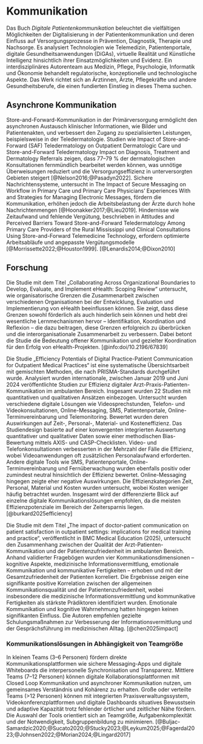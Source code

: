 # Kommunikation

Das Buch *Digitale Patientenkommunikation* beleuchtet die vielfältigen Möglichkeiten der Digitalisierung in der Patientenkommunikation und deren Einfluss auf Versorgungsprozesse in Prävention, Diagnostik, Therapie und Nachsorge. Es analysiert Technologien wie Telemedizin, Patientenportale, digitale Gesundheitsanwendungen (DiGAs), virtuelle Realität und Künstliche Intelligenz hinsichtlich ihrer Einsatzmöglichkeiten und Evidenz. Ein interdisziplinäres Autorenteam aus Medizin, Pflege, Psychologie, Informatik und Ökonomie behandelt regulatorische, konzeptionelle und technologische Aspekte. Das Werk richtet sich an Ärztinnen, Ärzte, Pflegekräfte und andere Gesundheitsberufe, die einen fundierten Einstieg in dieses Thema suchen.

## Asynchrone Kommunikation

Store-and-Forward-Kommunikation in der Primärversorgung ermöglicht den asynchronen Austausch klinischer Informationen, wie Bilder und Patientenakten, und verbessert den Zugang zu spezialisierten Leistungen, beispielsweise in der Teledermatologie. Studien wie Impact of Store-and-Forward (SAF) Teledermatology on Outpatient Dermatologic Care und Store-and-Forward Teledermatology Impact on Diagnosis, Treatment and Dermatology Referrals zeigen, dass 77–79 % der dermatologischen Konsultationen fernmündlich bearbeitet werden können, was unnötige Überweisungen reduziert und die Versorgungseffizienz in unterversorgten Gebieten steigert [@Nelson2016;@Pasadyn2022]. Sichere Nachrichtensysteme, untersucht in The Impact of Secure Messaging on Workflow in Primary Care und Primary Care Physicians’ Experiences With and Strategies for Managing Electronic Messages, fördern die Kommunikation, erhöhen jedoch die Arbeitsbelastung der Ärzte durch hohe Nachrichtenmengen [@Hoonakker2017;@Lieu2019]. Hindernisse wie Zeitaufwand und fehlende Vergütung, beschrieben in Attitudes and Perceived Barriers Toward Store-and-Forward Teledermatology Among Primary Care Providers of the Rural Mississippi und Clinical Consultations Using Store-and-Forward Telemedicine Technology, erfordern optimierte Arbeitsabläufe und angepasste Vergütungsmodelle [@Morrissette2022;@Houston1999]. [@Lenardis2014;@Dixon2010]

## Forschung

Die Studie mit dem Titel „Collaborating Across Organizational Boundaries to Develop, Evaluate, and Implement eHealth: Scoping Review“ untersucht, wie organisatorische Grenzen die Zusammenarbeit zwischen verschiedenen Organisationen bei der Entwicklung, Evaluation und Implementierung von eHealth beeinflussen können. Sie zeigt, dass diese Grenzen sowohl förderlich als auch hinderlich sein können und hebt drei wesentliche Lernmechanismen hervor – Identifikation, Koordination und Reflexion – die dazu beitragen, diese Grenzen erfolgreich zu überbrücken und die interorganisationale Zusammenarbeit zu verbessern. Dabei betont die Studie die Bedeutung offener Kommunikation und gezielter Koordination für den Erfolg von eHealth-Projekten. [@info:doi/10.2196/67839]

Die Studie „Efficiency Potentials of Digital Practice-Patient Communication for Outpatient Medical Practices“ ist eine systematische Übersichtsarbeit mit gemischten Methoden, die nach PRISMA-Standards durchgeführt wurde. Analysiert wurden internationale, zwischen Januar 2019 und Juni 2024 veröffentlichte Studien zur Effizienz digitaler Arzt-Praxis-Patienten-Kommunikation im ambulanten Bereich. Insgesamt wurden 22 Studien mit quantitativen und qualitativen Ansätzen einbezogen. Untersucht wurden verschiedene digitale Lösungen wie Videosprechstunden, Telefon- und Videokonsultationen, Online-Messaging, SMS, Patientenportale, Online-Terminvereinbarung und Telemonitoring. Bewertet wurden deren Auswirkungen auf Zeit-, Personal-, Material- und Kosteneffizienz. Das Studiendesign basierte auf einer konvergenten integrierten Auswertung quantitativer und qualitativer Daten sowie einer methodischen Bias-Bewertung mittels AXIS- und CASP-Checklisten. Video- und Telefonkonsultationen verbesserten in der Mehrzahl der Fälle die Effizienz, wobei Videoanwendungen oft zusätzlichen Personalaufwand erforderten. Andere digitale Tools wie SMS, Patientenportale, Online-Terminvereinbarung und Fernüberwachung wurden ebenfalls positiv oder zumindest neutral hinsichtlich der Effizienz bewertet. Online-Messaging hingegen zeigte eher negative Auswirkungen. Die Effizienzkategorien Zeit, Personal, Material und Kosten wurden untersucht, wobei Kosten weniger häufig betrachtet wurden. Insgesamt wird der differenzierte Blick auf einzelne digitale Kommunikationslösungen empfohlen, da die meisten Effizienzpotenziale im Bereich der Zeitersparnis liegen. [@burkard2025efficiency]

Die Studie mit dem Titel „The impact of doctor-patient communication on patient satisfaction in outpatient settings: implications for medical training and practice“, veröffentlicht in BMC Medical Education (2025), untersucht den Zusammenhang zwischen der Qualität der Arzt-Patienten-Kommunikation und der Patientenzufriedenheit im ambulanten Bereich. Anhand validierter Fragebögen wurden vier Kommunikationsdimensionen – kognitive Aspekte, medizinische Informationsvermittlung, emotionale Kommunikation und kommunikative Fertigkeiten – erhoben und mit der Gesamtzufriedenheit der Patienten korreliert. Die Ergebnisse zeigen eine signifikante positive Korrelation zwischen der allgemeinen Kommunikationsqualität und der Patientenzufriedenheit, wobei insbesondere die medizinische Informationsvermittlung und kommunikative Fertigkeiten als stärkste Prädiktoren identifiziert wurden. Emotionale Kommunikation und kognitive Wahrnehmung hatten hingegen keinen signifikanten Einfluss. Die Autoren empfehlen gezielte Schulungsmaßnahmen zur Verbesserung der Informationsvermittlung und der Gesprächsführung im medizinischen Alltag. [@chen2025impact]

### Kommunikationslösungen in Abhängigkeit von Teamgröße

In kleinen Teams (3–6 Personen) fördern direkte Kommunikationsplattformen wie sichere Messaging-Apps und digitale Whiteboards die interpersonelle Synchronisation und Transparenz. Mittlere Teams (7–12 Personen) können digitale Kollaborationsplattformen mit Closed Loop Kommunikation und asynchroner Kommunikation nutzen, um gemeinsames Verständnis und Kohärenz zu erhalten. Große oder verteilte Teams (>12 Personen) können mit integrierten Praxisverwaltungssystem, Videokonferenzplattformen und digitale Dashboards situatives Bewusstsein und adaptive Kapazität trotz fehlender örtlicher und zeitlicher Nähe fördern. Die Auswahl der Tools orientiert sich an Teamgröße, Aufgabenkomplexität und der Notwendigkeit, Subgruppenbildung zu minimieren. [@Buljac-Samardzic2020;@Sucato2020;@Stucky2023;@Leykum2025;@Fagerdal2023;@Johnsen2022;@Morian2024;@Lingard2017]
